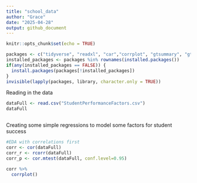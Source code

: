 ```yaml
---
title: "school_data"
author: "Grace"
date: "2025-04-28"
output: github_document
---
```


```r
knitr::opts_chunk$set(echo = TRUE)
```

```r

packages <- c("tidyverse", "readxl", "car","corrplot", "gtsummary", "gt")
installed_packages <- packages %in% rownames(installed.packages())
if(any(installed_packages == FALSE)) {
  install.packages(packages[!installed_packages])
}
invisible(lapply(packages, library, character.only = TRUE))
```
Reading in the data
```r
dataFull <- read.csv("StudentPerformanceFactors.csv")
dataFull

```

```r




```





Creating some simple regressions to model some factors for student success
```r
#EDA with correlations first 
corr <- cor(dataFull)
corr_r <- rcorr(dataFull)
corr_p <- cor.mtest(dataFull, conf.level=0.95)

corr %>%
  corrplot()


```

